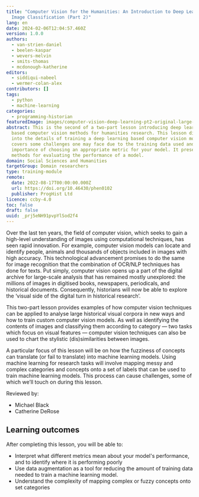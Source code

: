 ```yaml
---
title: "Computer Vision for the Humanities: An Introduction to Deep Learning for
  Image Classification (Part 2)"
lang: en
date: 2024-02-06T12:04:57.460Z
version: 1.0.0
authors:
  - van-strien-daniel
  - beelen-kaspar
  - wevers-melvin
  - smits-thomas
  - mcdonough-katherine
editors:
  - siddiqui-nabeel
  - wermer-colan-alex
contributors: []
tags:
  - python
  - machine-learning
categories:
  - programming-historian
featuredImage: images/computer-vision-deep-learning-pt2-original-large-greyscale.png
abstract: This is the second of a two-part lesson introducing deep learning
  based computer vision methods for humanities research. This lesson digs deeper
  into the details of training a deep learning based computer vision model. It
  covers some challenges one may face due to the training data used and the
  importance of choosing an appropriate metric for your model. It presents some
  methods for evaluating the performance of a model.
domain: Social Sciences and Humanities
targetGroup: Domain researchers
type: training-module
remote:
  date: 2022-08-17T00:00:00.000Z
  url: https://doi.org/10.46430/phen0102
  publisher: ProgHist Ltd
licence: ccby-4.0
toc: false
draft: false
uuid: _prj5eNH91pvpYlSod2f4
---
```

Over the last ten years, the field of computer vision, which seeks to gain a high-level understanding of images using computational techniques, has seen rapid innovation. For example, computer vision models can locate and identify people, animals and thousands of objects included in images with high accuracy. This technological advancement promises to do the same for image recognition that the combination of OCR/NLP techniques has done for texts. Put simply, computer vision opens up a part of the digital archive for large-scale analysis that has remained mostly unexplored: the millions of images in digitised books, newspapers, periodicals, and historical documents. Consequently, historians will now be able to explore the ‘visual side of the digital turn in historical research’.[](https://programminghistorian.org/en/lessons/computer-vision-deep-learning-pt1#fn:3)

This two-part lesson provides examples of how computer vision techniques can be applied to analyse large historical visual corpora in new ways and how to train custom computer vision models. As well as identifying the contents of images and classifying them according to category — two tasks which focus on visual features — computer vision techniques can also be used to chart the stylistic (dis)similarities between images.

A particular focus of this lesson will be on how the fuzziness of concepts can translate (or fail to translate) into machine learning models. Using machine learning for research tasks will involve mapping messy and complex categories and concepts onto a set of labels that can be used to train machine learning models. This process can cause challenges, some of which we’ll touch on during this lesson.

Reviewed by:
- Michael Black
- Catherine DeRose

## Learning outcomes

After completing this lesson, you will be able to:

- Interpret what different metrics mean about your model's performance, and to identify where it is performing poorly
- Use data augmentation as a tool for reducing the amount of training data needed to train a machine learning model.
- Understand the complexity of mapping complex or fuzzy concepts onto set categories

<ExternalResource title="Interested in learning more?" subtitle="Check out this lesson on Programming Historian's website" url="https://doi.org/10.46430/phen0102" />
